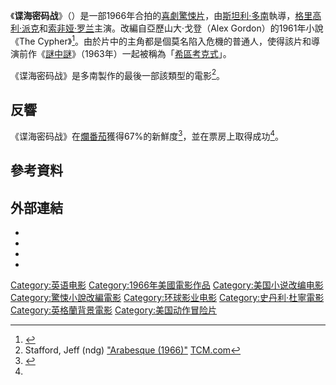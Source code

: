 {{noteTA
|G1=Show
|G2=Movie
}}
《'''谍海密码战'''》（{{lang-en|''Arabesque''}}）是一部1966年合拍的[[喜劇片|喜劇]][[驚悚片|驚悚片]]，由[[斯坦利·多南|斯坦利·多南]]執導，[[格里高利·派克|格里高利·派克]]和[[索非娅·罗兰|索非娅·罗兰]]主演。改編自亞歷山大·戈登（Alex Gordon）的1961年小說《The Cypher》<ref name=afi>{{AFI film|22469}}</ref>。由於片中的主角都是個莫名陷入危機的普通人，使得該片和導演前作《[[謎中謎|謎中謎]]》（1963年）一起被稱為「[[亞佛烈德·希區考克|希區考克式]]」。

《谍海密码战》是多南製作的最後一部該類型的電影<ref name=tcmart>Stafford, Jeff (ndg) [http://www.tcm.com/tcmdb/title/67555/Arabesque/articles.html "Arabesque (1966)"] {{Wayback|url=http://www.tcm.com/tcmdb/title/67555/Arabesque/articles.html |date=20190208162128 }} [[TCM.com|TCM.com]]</ref>。

== 反響 ==
《谍海密码战》在[[爛番茄|爛番茄]]獲得67%的新鮮度<ref name="RT">{{cite web|url=https://www.rottentomatoes.com/m/arabesque|title=Arabesque (1966)|work=[[Rotten_Tomatoes|Rotten Tomatoes]]|accessdate=2020-04-05|archive-date=2019-12-25|archive-url=https://web.archive.org/web/20191225142822/https://rottentomatoes.com/m/arabesque|dead-url=no}}</ref>，並在票房上取得成功<ref name=tcmart/>。

== 參考資料 ==
{{Reflist|30em}}

== 外部連結 ==
{{commons category|Arabesque (1966 film)}}
* {{AFI film|id=22469|title=Arabesque}}
* {{IMDb title|0060121|Arabesque}}
* {{tcmdb title|id=67555}}
* {{Amg movie|2744|Arabesque}}

{{Stanley Donen}}
{{DEFAULTSORT:Arabesque}}
[[Category:英语电影|Category:英语电影]]
[[Category:1966年美國電影作品|Category:1966年美國電影作品]]
[[Category:美国小说改编电影|Category:美国小说改编电影]]
[[Category:驚悚小說改編電影|Category:驚悚小說改編電影]]
[[Category:环球影业电影|Category:环球影业电影]]
[[Category:史丹利·杜寧電影|Category:史丹利·杜寧電影]]
[[Category:英格蘭背景電影|Category:英格蘭背景電影]]
[[Category:美国动作冒险片|Category:美国动作冒险片]]